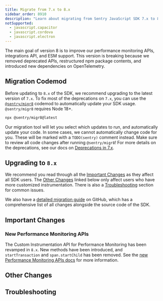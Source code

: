 ```yaml
---
title: Migrate from 7.x to 8.x
sidebar_order: 8910
description: "Learn about migrating from Sentry JavaScript SDK 7.x to 8.x"
notSupported:
  - javascript.capacitor
  - javascript.cordova
  - javascript.electron
---
```


The main goal of version 8 is to improve our performance monitoring APIs, integrations API, and ESM support. This
version is breaking because we removed deprecated APIs, restructured npm package contents, and introduced new
dependencies on OpenTelemetry.

## Migration Codemod

Before updating to `8.x` of the SDK, we recommend upgrading to the latest version of `7.x`. To fix most of the deprecations on `7.x`, you can use the [`@sentry/migr8`](https://www.npmjs.com/package/@sentry/migr8) codemod to automatically update your SDK usage. `@sentry/migr8` requires Node 18+.

```bash
npx @sentry/migr8@latest
```

Our migration tool will let you select which updates to run, and automatically update your code. In some cases, we cannot automatically change code for you. These will be marked with a `TODO(sentry)` comment instead. Make sure to review all code changes after running `@sentry/migr8`! For more details on the deprecations, see our docs on [Deprecations in 7.x](./v7-deprecations).

## Upgrading to `8.x`

<PlatformContent includePath="migration/javascript-v8/intro" />

We recommend you read through all the [Important Changes](#important-changes) as they affect all SDK users. The [Other Changes](#other-changes) linked below only affect users who have more customized instrumentation. There is also a [Troubleshooting](#troubleshooting) section for common issues.

We also have a [detailed migration guide](https://github.com/getsentry/sentry-javascript/blob/develop/MIGRATION.md#upgrading-from-7x-to-8x) on GitHub, which has a comprehensive list of all changes alongside the source code of the SDK.

## Important Changes

<PlatformContent includePath="migration/javascript-v8/important-changes" />

### New Performance Monitoring APIs

The Custom Instrumentation API for Performance Monitoring has been revamped in `8.x`. New methods have been introduced, and `startTransaction` and `span.startChild` has been removed. See the [new Performance Monitoring APIs docs](./v8-new-performance-api/) for more information.

## Other Changes

<PlatformContent includePath="migration/javascript-v8/other-changes" />

<PlatformContent includePath="migration/javascript-v8/integrations-package-removal" />

## Troubleshooting

<PlatformContent includePath="migration/javascript-v8/troubleshooting" />
